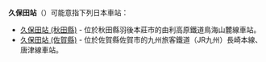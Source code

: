 {{NoteTA
|T=zh-hans:久保田站;zh-hk:久保田站;zh-tw:久保田車站;
|1=zh-hans:久保田站;zh-hk:久保田站;zh-tw:久保田車站;
}}
'''久保田站'''（{{jpn|hg=くぼたえき}}）可能意指下列日本車站：

* [[久保田站_(秋田縣)|久保田站 (秋田縣)]] - 位於秋田縣羽後本莊市的由利高原鐵道鳥海山麓線車站。
* [[久保田站_(佐賀縣)|久保田站 (佐賀縣)]] - 位於佐賀縣佐賀市的九州旅客鐵道（JR九州）長崎本線、唐津線車站。

{{disambig|Cat=五字車站名消歧義}}